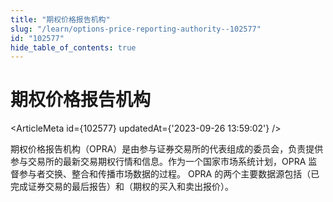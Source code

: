 ```yaml
---
title: "期权价格报告机构"
slug: "/learn/options-price-reporting-authority--102577"
id: "102577"
hide_table_of_contents: true
---
```



# 期权价格报告机构

<ArticleMeta id={102577} updatedAt={'2023-09-26 13:59:02'} />
<div className='border-solid border-b border-t-0 my-4 border-[var(--ifm-color-gray-300)]' />

期权价格报告机构（OPRA）是由参与证券交易所的代表组成的委员会，负责提供参与交易所的最新交易期权行情和信息。作为一个国家市场系统计划，OPRA 监督参与者交换、整合和传播市场数据的过程。 OPRA 的两个主要数据源包括（已完成证券交易的最后报告）和（期权的买入和卖出报价）。
